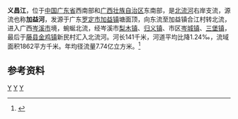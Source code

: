{{Infobox River
  | river_name      = 义昌江
  | image_name      =
  | image_size      = 
  | caption         = 
  | origin          = [[广东省|广东省]][[罗定市|罗定市]][[加益镇|加益镇]]塘面顶
  | mouth           = [[广西壮族自治区|广西壮族自治区]][[藤县|藤县]][[金鸡镇_(藤县)|金鸡镇]]新民村[[北流河|北流河]]
  | basin_countries = 广东罗定市、广西岑溪市、藤县
  | length          = 141 km
  | elevation       = 
  | mouth_elevation = 
  | discharge       = 
  | watershed       = 1862 km<sup>2</sup>
}}
'''义昌江'''，位于[[中国|中国]][[广东省|广东省]]西南部和[[广西壮族自治区|广西壮族自治区]]东南部，是[[北流河|北流河]]右岸支流，源流也称'''加益河'''，发源于广东[[罗定市|罗定市]][[加益镇|加益镇]]塘面顶，向东流至加益镇合江村转北流，进入广西[[岑溪市|岑溪市]]境，蜿蜒北流，经岑溪市[[梨木镇|梨木镇]]、[[归义镇|归义镇]]、市区[[岑城镇|岑城镇]]、[[三堡镇_(岑溪市)|三堡镇]]，最后于[[藤县|藤县]][[金鸡镇_(藤县)|金鸡镇]]新民村汇入北流河。河长141千米，河道平均比降1.24‰，流域面积1862平方千米。年均径流量7.74亿立方米。<ref name="中国河湖大典">{{cite book zh |author=《[[中国河湖大典|中国河湖大典]]》编纂委员会 |title=《中国河湖大典·珠江卷》 |format=M |edition=1 |location=北京 |publisher=中国水利水电出版社 |date=2013年1月 |pages=183页 |id= ISBN 978-7-5170-0561-2}}</ref>
==参考资料==
{{reflist}}
[[Category:潯江水系|Y]]
[[Category:广东河流|Y]]
[[Category:广西河流|Y]]